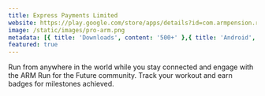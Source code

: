```yaml
---
title: Express Payments Limited
website: https://play.google.com/store/apps/details?id=com.armpension.run4future
image: /static/images/pro-arm.png
metadata: [{ title: 'Downloads', content: '500+' },{ title: 'Android', content: 'Yes' },{ title: 'iOS', content: 'Yes' }]
featured: true
---
```


Run from anywhere in the world while you stay connected and engage with the ARM Run for the Future community. Track your workout and earn badges for milestones achieved.
